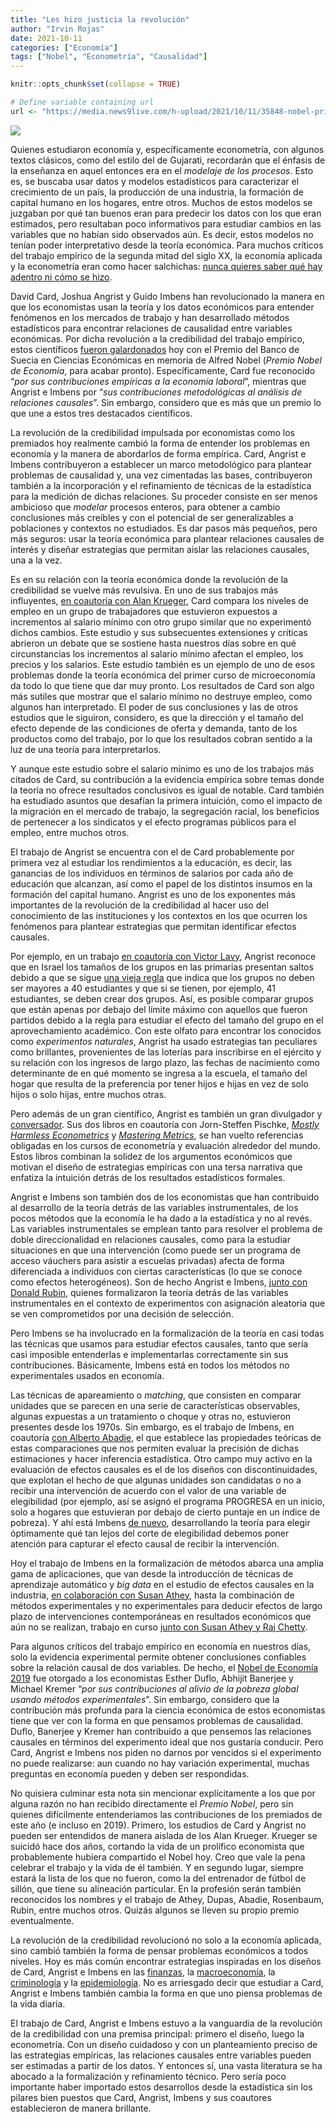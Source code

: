 ```yaml
---
title: "Les hizo justicia la revolución"
author: "Irvin Rojas"
date: 2021-10-11
categories: ["Economía"]
tags: ["Nobel", "Econometría", "Causalidad"]
---
```


```r
knitr::opts_chunk$set(collapse = TRUE)

```

```r
# Define variable containing url
url <- "https://media.news9live.com/h-upload/2021/10/11/35848-nobel-prize-for-economics.jpg"
```

![](`r url`)

<meta name="twitter:image" content="http://media.news9live.com/h-upload/2021/10/11/35848-nobel-prize-for-economics.jpg" >

Quienes estudiaron economía y, específicamente econometría, con algunos textos clásicos, como del estilo del de Gujarati, recordarán que el énfasis de la enseñanza en aquel entonces era en el *modelaje de los procesos*. Esto es, se buscaba usar datos y modelos estadísticos para caracterizar el crecimiento de un país, la producción de una industria, la formación de capital humano en los hogares, entre otros. Muchos de estos modelos se juzgaban por qué tan buenos eran para predecir los datos con los que eran estimados, pero resultaban poco informativos para estudiar cambios en las variables que no habían sido observados aún. Es decir, estos modelos no tenían poder interpretativo desde la teoría económica. Para muchos críticos del trabajo empírico de la segunda mitad del siglo XX, la economía aplicada y la econometría eran como hacer salchichas: [nunca quieres saber qué hay adentro ni cómo se hizo](https://www.jstor.org/stable/pdf/1803924.pdf?casa_token=qSb0dWjqZ0MAAAAA:Eze_CO7Ji9O22B1R19WRgUInD97czHhfI-uzrlMg3IG6k_Cxa3zP86VFcD9btV8G5TMdvaOdFhTXENzFhfYBdFzdEPHvxJlMO99BcBaA2epNng3z98fF_A).

David Card, Joshua Angrist y Guido Imbens han revolucionado la manera en que los economistas usan la teoría y los datos económicos para entender fenómenos en los mercados de trabajo y han desarrollado métodos estadísticos para encontrar relaciones de causalidad entre variables económicas. Por dicha revolución a la credibilidad del trabajo empírico, estos científicos [fueron galardonados]( https://www.nobelprize.org/prizes/economic-sciences/2021/summary/) hoy con el Premio del Banco de Suecia en Ciencias Económicas en memoria de Alfred Nobel (*Premio Nobel de Economía*, para acabar pronto). Específicamente, Card fue reconocido “*por sus contribuciones empíricas a la economía laboral*”, mientras que Angrist e Imbens por “*sus contribuciones metodológicas al análisis de relaciones causales*”. Sin embargo, considero que es más que un premio lo que une a estos tres destacados científicos.

La revolución de la credibilidad impulsada por economistas como los premiados hoy realmente cambió la forma de entender los problemas en economía y la manera de abordarlos de forma empírica. Card, Angrist e Imbens contribuyeron a establecer un marco metodológico para plantear problemas de causalidad y, una vez cimentadas las bases, contribuyeron también a la incorporación y el refinamiento de técnicas de la estadística para la medición de dichas relaciones. Su proceder consiste en ser menos ambicioso que *modelar* procesos enteros, para obtener a cambio conclusiones más creíbles y con el potencial de ser generalizables a poblaciones y contextos no estudiados. Es dar pasos más pequeños, pero más seguros: usar la teoría económica para plantear relaciones causales de interés y diseñar estrategias que permitan aislar las relaciones causales, una a la vez.

Es en su relación con la teoría económica donde la revolución de la credibilidad se vuelve más revulsiva. En uno de sus trabajos más influyentes, [en coautoría con Alan Krueger](https://davidcard.berkeley.edu/papers/njmin-aer.pdf), Card compara los niveles de empleo en un grupo de trabajadores que estuvieron expuestos a incrementos al salario mínimo con otro grupo similar que no experimentó dichos cambios. Este estudio y sus subsecuentes extensiones y críticas abrieron un debate que se sostiene hasta nuestros días sobre en qué circunstancias los incrementos al salario mínimo afectan el empleo, los precios y los salarios. Este estudio también es un ejemplo de uno de esos problemas donde la teoría económica del primer curso de microeconomía da todo lo que tiene que dar muy pronto. Los resultados de Card son algo más sutiles que mostrar que el salario mínimo no destruye empleo, como algunos han interpretado. El poder de sus conclusiones y las de otros estudios que le siguiron, considero, es que la dirección y el tamaño del efecto depende de las condiciones de oferta y demanda, tanto de los productos como del trabajo, por lo que los resultados cobran sentido a la luz de una teoría para interpretarlos.

Y aunque este estudio sobre el salario mínimo es uno de los trabajos más citados de Card, su contribución a la evidencia empírica sobre temas donde la teoría no ofrece resultados conclusivos es igual de notable. Card también ha estudiado asuntos que desafían la primera intuición, como el impacto de la migración en el mercado de trabajo, la segregación racial, los beneficios de pertenecer a los sindicatos y el efecto programas públicos para el empleo, entre muchos otros.

El trabajo de Angrist se encuentra con el de Card probablemente por primera vez al estudiar los rendimientos a la educación, es decir, las ganancias de los individuos en términos de salarios por cada año de educación que alcanzan, así como el papel de los distintos insumos en la formación del capital humano. Angrist es uno de los exponentes más importantes de la revolución de la credibilidad al hacer uso del conocimiento de las instituciones y los contextos en los que ocurren los fenómenos para plantear estrategias que permitan identificar efectos causales. 

Por ejemplo, en un trabajo [en coautoría con Victor Lavy](https://www.jstor.org/stable/2587016), Angrist reconoce que en Israel los tamaños de los grupos en las primarias presentan saltos debido a que se sigue [una vieja regla](https://en.wikipedia.org/wiki/Maimonides%27_rule) que indica que los grupos no deben ser mayores a 40 estudiantes y que si se tienen, por ejemplo, 41 estudiantes, se deben crear dos grupos. Así, es posible comparar grupos que están apenas por debajo del límite máximo con aquellos que fueron partidos debido a la regla para estudiar el efecto del tamaño del grupo en el aprovechamiento académico. Con este olfato para encontrar los conocidos como *experimentos naturales*, Angrist ha usado estrategias tan peculiares como brillantes, provenientes de las loterías para inscribirse en el ejército y su relación con los ingresos de largo plazo, las fechas de nacimiento como determinante de en qué momento se ingresa a la escuela, el tamaño del hogar que resulta de la preferencia por tener hijos e hijas en vez de solo hijos o solo hijas, entre muchos otras.

Pero además de un gran científico, Angrist es también un gran divulgador y [conversador](https://www.econtalk.org/joshua-angrist-on-econometrics-and-causation/).  Sus dos libros en coautoría con Jorn-Steffen Pischke, [*Mostly Harmless Econometrics*](https://www.amazon.com/Mostly-Harmless-Econometrics-Empiricists-Companion/dp/0691120358) y [*Mastering Metrics*](https://www.amazon.com/Mastering-Metrics-Path-Cause-Effect/dp/0691152845/ref=pd_sbs_1/135-4411448-5806729?pd_rd_w=uorKl&pf_rd_p=3676f086-9496-4fd7-8490-77cf7f43f846&pf_rd_r=VAD0KDJ0Y750RGFJ80MN&pd_rd_r=b548b61b-f029-45b3-a024-4fcf65d9e7cf&pd_rd_wg=xEplu&pd_rd_i=0691152845&psc=1), se han vuelto referencias obligadas en los cursos de econometría y evaluación alrededor del mundo. Estos libros combinan la solidez de los argumentos económicos que motivan el diseño de estrategias empíricas con una tersa narrativa que enfatiza la intuición detrás de los resultados estadísticos formales.

Angrist e Imbens son también dos de los economistas que han contribuido al desarrollo de la teoría detrás de las variables instrumentales, de los pocos métodos que la economía le ha dado a la estadística y no al revés. Las variables instrumentales se emplean tanto para resolver el problema de doble direccionalidad en relaciones causales, como para la estudiar situaciones en que una intervención (como puede ser un programa de acceso váuchers para asistir a escuelas privadas) afecta de forma diferenciada a individuos con ciertas características (lo que se conoce como efectos heterogéneos). Son de hecho Angrist e Imbens, [junto con Donald Rubin](https://www.tandfonline.com/doi/abs/10.1080/01621459.1996.10476902), quienes formalizaron la teoría detrás de las variables instrumentales en el contexto de experimentos con asignación aleatoria que se ven comprometidos por una decisión de selección.

Pero Imbens se ha involucrado en la formalización de la teoría en casi todas las técnicas que usamos para estudiar efectos causales, tanto que sería casi imposible entenderlas e implementarlas correctamente sin sus contribuciones. Básicamente, Imbens está en todos los métodos no experimentales usados en economía.

Las técnicas de apareamiento o *matching*, que consisten en comparar unidades que se parecen en una serie de características observables, algunas expuestas a un tratamiento o choque y otras no, estuvieron presentes desde los 1970s. Sin embargo, es el trabajo de Imbens, en coautoría [con Alberto Abadie](https://onlinelibrary.wiley.com/doi/abs/10.1111/j.1468-0262.2006.00655), el que establece las propiedades teóricas de estas comparaciones que nos permiten evaluar la precisión de dichas estimaciones y hacer inferencia estadística. Otro campo muy activo en la evaluación de efectos causales es el de los diseños con discontinuidades, que explotan el hecho de que algunas unidades son candidatas o no a recibir una intervención de acuerdo con el valor de una variable de elegibilidad (por ejemplo, así se asignó el programa PROGRESA en un inicio, solo a hogares que estuvieran por debajo de cierto puntaje en un índice de pobreza). Y ahí está Imbens [de nuevo](https://academic.oup.com/restud/article-abstract/79/3/933/1533189), desarrollando la teoría para elegir óptimamente qué tan lejos del corte de elegibilidad debemos poner atención para capturar el efecto causal de recibir la intervención.

Hoy el trabajo de Imbens en la formalización de métodos abarca una amplia gama de aplicaciones, que van desde la introducción de técnicas de aprendizaje automático y *big data* en el estudio de efectos causales en la industria, [en colaboración con Susan Athey](https://www.annualreviews.org/doi/abs/10.1146/annurev-economics-080217-053433
), hasta la combinación de métodos experimentales y no experimentales para deducir efectos de largo plazo de intervenciones contemporáneas en resultados económicos que aún no se realizan, trabajo en curso [junto con Susan Athey y Raj Chetty](https://arxiv.org/abs/2006.09676).

Para algunos críticos del trabajo empírico en economía en nuestros días, solo la evidencia experimental permite obtener conclusiones confiables sobre la relación causal de dos variables. De hecho, el [Nobel de Economía 2019](https://www.nobelprize.org/prizes/economic-sciences/2019/press-release/) fue otorgado a los economistas Esther Duflo, Abhijit Banerjee y Michael Kremer “*por sus contribuciones al alivio de la pobreza global usando métodos experimentales*”. Sin embargo, considero que la contribución más profunda para la ciencia económica de estos economistas tiene que ver con la forma en que pensamos problemas de causalidad. Duflo, Banerjee y Kremer han contribuido a que pensemos las relaciones causales en términos del experimento ideal que nos gustaría conducir. Pero Card, Angrist e Imbens nos piden no darnos por vencidos si el experimento no puede realizarse: aun cuando no hay variación experimental, muchas preguntas en economía pueden y deben ser respondidas.

No quisiera culminar esta nota sin mencionar explícitamente a los que por alguna razón no han recibido directamente el *Premio Nobel*, pero sin quienes difícilmente entenderiamos las contribuciones de los premiados de este año (e incluso en 2019). Primero, los estudios de Card y Angrist no pueden ser entendidos de manera aislada de los Alan Krueger. Krueger se suicidó hace dos años, cortando la vida de un prolífico economista que probablemente hubiera compartido el Nobel hoy. Creo que vale la pena celebrar el trabajo y la vida de él también. Y en segundo lugar, siempre estará la lista de los que no fueron, como la del entrenador de fútbol de sillón, que tiene su alineación particular. En la profesión serán también reconocidos los nombres y el trabajo de Athey, Dupas, Abadie, Rosenbaum, Rubin, entre muchos otros. Quizás algunos se lleven su propio premio eventualmente.

La revolución de la credibilidad revolucionó no solo a la economía aplicada, sino cambió también la forma de pensar problemas económicos a todos niveles. Hoy es más común encontrar estrategias inspiradas en los diseños de Card, Angrist e Imbens en las [finanzas](https://pubsonline.informs.org/doi/abs/10.1287/mnsc.2016.2437), la [macroeconomía](https://www.sciencedirect.com/science/article/pii/S1574004816000094?casa_token=QcfJyvDmQ8YAAAAA:KZY9A7Mz6JPbHaa-A-SGmMPlt-gdon6QhSQN4WJKKezFTSua4mWRpbVtYLnopU3ciG8OJ9Pb0khp), la [criminología](https://link.springer.com/article/10.1007/s11292-005-5126-x) y la [epidemiología](https://dom-pubs.onlinelibrary.wiley.com/doi/abs/10.1111/dom.13926). No es arriesgado decir que estudiar a Card, Angrist e Imbens también cambia la forma en que uno piensa problemas de la vida diaria.

El trabajo de Card, Angrist e Imbens estuvo a la vanguardia de la revolución de la credibilidad con una premisa principal: primero el diseño, luego la econometría. Con un diseño cuidadoso y con un planteamiento preciso de las estrategias empíricas, las relaciones causales entre variables pueden ser estimadas a partir de los datos. Y entonces sí, una vasta literatura se ha abocado a la formalización y refinamiento técnico. Pero sería poco importante haber importado estos desarrollos desde la estadística sin los pilares bien puestos que Card, Angrist, Imbens y sus coautores establecieron de manera brillante.
